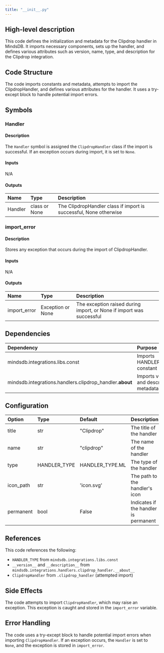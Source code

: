 ```yaml
---
title: "__init__.py"
---
```


## High-level description
This code defines the initialization and metadata for the Clipdrop handler in MindsDB. It imports necessary components, sets up the handler, and defines various attributes such as version, name, type, and description for the Clipdrop integration.

## Code Structure
The code imports constants and metadata, attempts to import the ClipdropHandler, and defines various attributes for the handler. It uses a try-except block to handle potential import errors.

## Symbols

### Handler
#### Description
The `Handler` symbol is assigned the `ClipdropHandler` class if the import is successful. If an exception occurs during import, it is set to `None`.

#### Inputs
N/A

#### Outputs
| Name | Type | Description |
|:-----|:-----|:------------|
| Handler | class or None | The ClipdropHandler class if import is successful, None otherwise |

### import_error
#### Description
Stores any exception that occurs during the import of ClipdropHandler.

#### Inputs
N/A

#### Outputs
| Name | Type | Description |
|:-----|:-----|:------------|
| import_error | Exception or None | The exception raised during import, or None if import was successful |

## Dependencies
| Dependency | Purpose |
|:-----------|:--------|
| mindsdb.integrations.libs.const | Imports HANDLER_TYPE constant |
| mindsdb.integrations.handlers.clipdrop_handler.__about__ | Imports version and description metadata |

## Configuration
| Option | Type | Default | Description |
|:-------|:-----|:--------|:------------|
| title | str | "Clipdrop" | The title of the handler |
| name | str | "clipdrop" | The name of the handler |
| type | HANDLER_TYPE | HANDLER_TYPE.ML | The type of the handler |
| icon_path | str | 'icon.svg' | The path to the handler's icon |
| permanent | bool | False | Indicates if the handler is permanent |

## References
This code references the following:
- `HANDLER_TYPE` from `mindsdb.integrations.libs.const`
- `__version__` and `__description__` from `mindsdb.integrations.handlers.clipdrop_handler.__about__`
- `ClipdropHandler` from `.clipdrop_handler` (attempted import)

## Side Effects
The code attempts to import `ClipdropHandler`, which may raise an exception. This exception is caught and stored in the `import_error` variable.

## Error Handling
The code uses a try-except block to handle potential import errors when importing `ClipdropHandler`. If an exception occurs, the `Handler` is set to `None`, and the exception is stored in `import_error`.
